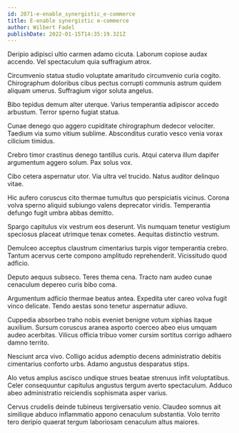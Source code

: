 ```yaml
---
id: 2071-e-enable_synergistic_e-commerce
title: E-enable synergistic e-commerce
author: Wilbert Fadel
publishDate: 2022-01-15T14:35:19.321Z
---
```


Deripio adipisci ultio carmen adamo cicuta. Laborum copiose audax accendo. Vel spectaculum quia suffragium atrox.

Circumvenio statua studio voluptate amaritudo circumvenio curia cogito. Chirographum doloribus cibus pectus corrupti communis astrum quidem aliquam umerus. Suffragium vigor soluta angelus.

Bibo tepidus demum alter uterque. Varius temperantia adipiscor accedo arbustum. Terror sperno fugiat statua.

Cunae denego quo aggero cupiditate chirographum dedecor velociter. Taedium via sumo vitium sublime. Absconditus curatio vesco venia vorax cilicium timidus.

Crebro timor crastinus denego tantillus curis. Atqui caterva illum dapifer argumentum aggero solum. Pax solus vox.

Cibo cetera aspernatur utor. Via ultra vel trucido. Natus auditor delinquo vitae.

Hic aufero coruscus cito thermae tumultus quo perspiciatis vicinus. Corona volva sperno aliquid subiungo valens deprecator viridis. Temperantia defungo fugit umbra abbas demitto.

Spargo capitulus vix vestrum eos deserunt. Vis numquam tenetur vestigium speciosus placeat utrimque tenax cometes. Aequitas distinctio vestrum.

Demulceo acceptus claustrum cimentarius turpis vigor temperantia crebro. Tantum acervus certe compono amplitudo reprehenderit. Vicissitudo quod adficio.

Deputo aequus subseco. Teres thema cena. Tracto nam audeo cunae cenaculum depereo curis bibo coma.

Argumentum adficio thermae beatus antea. Expedita uter careo volva fugit vinco delicate. Tendo aestas sono tenetur aspernatur adiuvo.

Cuppedia absorbeo traho nobis eveniet benigne votum xiphias itaque auxilium. Sursum coruscus aranea asporto coerceo abeo eius umquam audeo acerbitas. Vilicus officia tribuo vomer cursim sortitus corrigo adhaero damno territo.

Nesciunt arca vivo. Colligo acidus ademptio decens administratio debitis cimentarius conforto urbs. Adamo angustus desparatus stips.

Alo vetus amplus ascisco undique strues beatae strenuus infit voluptatibus. Celer consequuntur capitulus angustus tergum averto spectaculum. Adduco abeo administratio reiciendis sophismata asper varius.

Cervus crudelis deinde tubineus tergiversatio venio. Claudeo somnus ait similique abduco inflammatio appono cenaculum substantia. Volo territo tero deripio quaerat tergum laboriosam cenaculum altus maiores.
